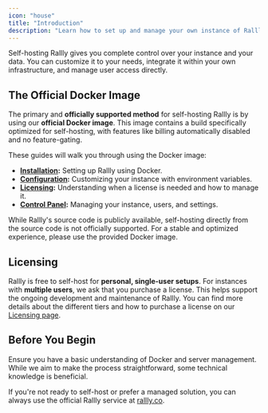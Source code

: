 ```yaml
---
icon: "house"
title: "Introduction"
description: "Learn how to set up and manage your own instance of Rallly."
---
```


Self-hosting Rallly gives you complete control over your instance and your data. You can customize it to your needs, integrate it within your own infrastructure, and manage user access directly.

## The Official Docker Image

The primary and **officially supported method** for self-hosting Rallly is by using our **official Docker image**. This image contains a build specifically optimized for self-hosting, with features like billing automatically disabled and no feature-gating.

These guides will walk you through using the Docker image:

*   **[Installation](/self-hosting/installation/docker):** Setting up Rallly using Docker.
*   **[Configuration](/self-hosting/configuration):** Customizing your instance with environment variables.
*   **[Licensing](/self-hosting/licensing):** Understanding when a license is needed and how to manage it.
*   **[Control Panel](/self-hosting/control-panel):** Managing your instance, users, and settings.

<Note>
  While Rallly's source code is publicly available, self-hosting directly from the source code is not officially supported. For a stable and optimized experience, please use the provided Docker image.
</Note>

## Licensing

Rallly is free to self-host for **personal, single-user setups**. For instances with **multiple users**, we ask that you purchase a license. This helps support the ongoing development and maintenance of Rallly. You can find more details about the different tiers and how to purchase a license on our [Licensing page](/self-hosting/licensing).

## Before You Begin

Ensure you have a basic understanding of Docker and server management. While we aim to make the process straightforward, some technical knowledge is beneficial.

If you're not ready to self-host or prefer a managed solution, you can always use the official Rallly service at [rallly.co](https://rallly.co).